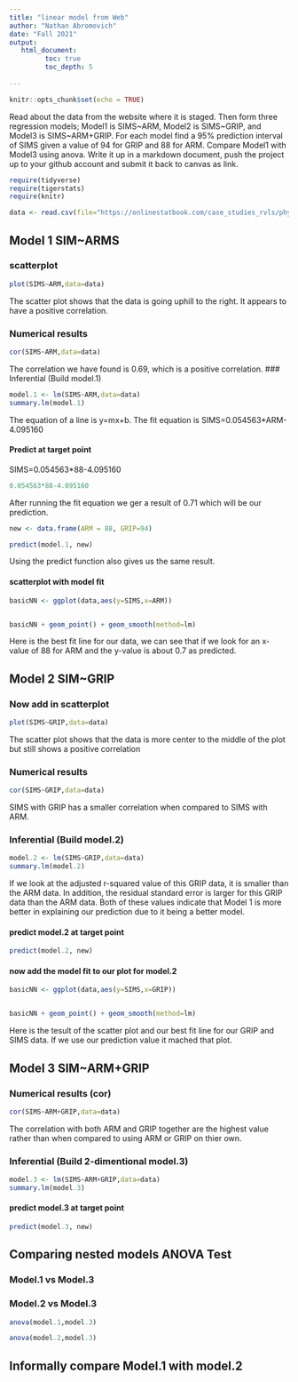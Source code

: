 ```yaml
---
title: "linear model from Web"
author: "Nathan Abromovich"
date: "Fall 2021"
output:
   html_document:
         toc: true
         toc_depth: 5
        
---
```


```r
knitr::opts_chunk$set(echo = TRUE)
```

Read about the data from the website where it is staged.  Then form three regression models; Model1 is SIMS~ARM, Model2 is SIMS~GRIP, and Model3 is SIMS~ARM+GRIP. For each model find a 95% prediction interval of SIMS given a value of 94  for GRIP and 88 for ARM. Compare Model1 with Model3 using anova. Write it up in a markdown document, push the project up to your github account and submit it back to canvas as link. 

 


```r
require(tidyverse)
require(tigerstats)
require(knitr)

```

```r
data <- read.csv(file="https://onlinestatbook.com/case_studies_rvls/physical_strength/data.txt",sep="",header=TRUE)  

```

## Model 1 SIM~ARMS

### scatterplot
```r
plot(SIMS~ARM,data=data)
```
  
The scatter plot shows that the data is going uphill to the right.  It appears to have a positive correlation. 

### Numerical results
```r
cor(SIMS~ARM,data=data)
```
The correlation we have found is 0.69, which is a positive correlation. 
### Inferential  (Build model.1)
```r
model.1 <- lm(SIMS~ARM,data=data)
summary.lm(model.1)
```
The equation of a line is y=mx+b. 
The fit equation is SIMS=0.054563*ARM-4.095160

#### Predict at target point
SIMS=0.054563*88-4.095160
```r
0.054563*88-4.095160

```
After running the fit equation we ger a result of 0.71 which will be our prediction.
```r
new <- data.frame(ARM = 88, GRIP=94)
```
```r
predict(model.1, new)

```
Using the predict function also gives us the same result.


#### scatterplot with model fit

```r
basicNN <- ggplot(data,aes(y=SIMS,x=ARM))


basicNN + geom_point() + geom_smooth(method=lm)

```
  
Here is the best fit line for our data, we can see that if we look for an x-value of 88 for ARM and the y-value is about 0.7 as predicted. 
  

## Model 2 SIM~GRIP

### Now add in scatterplot
```r
plot(SIMS~GRIP,data=data)
```
  
The scatter plot shows that the data is more center to the middle of the plot but still shows a positive correlation 


### Numerical results 
```r
cor(SIMS~GRIP,data=data)
```
SIMS with GRIP has a smaller correlation when compared to SIMS with ARM. 


### Inferential  (Build model.2)
```r
model.2 <- lm(SIMS~GRIP,data=data)
summary.lm(model.2)
```
If we look at the adjusted r-squared value of this GRIP data, it is smaller than the ARM data.  In addition, the residual standard error is larger for this GRIP data than the ARM data.  Both of these values indicate that Model 1 is more better in explaining our prediction due to it being a better model.  


#### predict model.2 at target point
```r
predict(model.2, new)

```


#### now add the model fit to our plot for model.2

```r
basicNN <- ggplot(data,aes(y=SIMS,x=GRIP))


basicNN + geom_point() + geom_smooth(method=lm)

``` 
  
Here is the tesult of the scatter plot and our best fit line for our GRIP and SIMS data.  If we use our prediction value it mached that plot. 

## Model 3 SIM~ARM+GRIP

### Numerical results (cor)
```r
cor(SIMS~ARM+GRIP,data=data)
```
The correlation with both ARM and GRIP together are the highest value rather than when compared to using ARM or GRIP on thier own.  
  
### Inferential  (Build 2-dimentional model.3)
```r
model.3 <- lm(SIMS~ARM+GRIP,data=data)
summary.lm(model.3)
```
#### predict model.3 at target point
```r
predict(model.3, new)

```  

## Comparing nested models ANOVA Test

### Model.1 vs Model.3
### Model.2 vs Model.3

```r
anova(model.1,model.3)
```
```r
anova(model.2,model.3)
```
## Informally compare Model.1 with model.2

